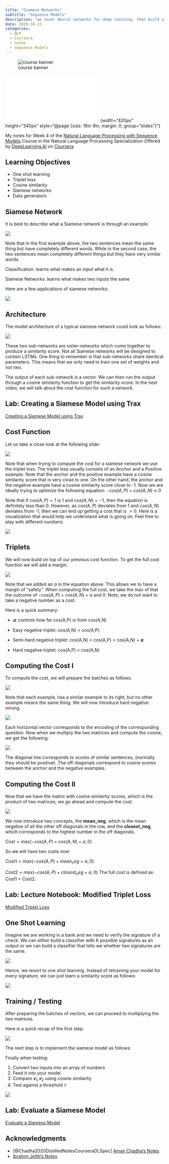 ```yaml
---
title: "Siamese Networks"
subtitle: "Sequence Models"
description: "we cover Neural networks for deep learning, then build a tweet classifier that places tweets into positive or negative sentiment categories, using a DNN."
date: 2020-10-23
categories: 
  - NLP 
  - Coursera 
  - notes
  - Sequence Models
---
```



::: {#fig-00 .column-margin}
![course banner](/images/Course-Logo-3-3.webp){.column-margin group="slides"}
:::

::: {#fig-slide-deck .column-margin}
![This week's slides](slides.pdf){width="420px" height="340px" style="@page {size: 16in 9in;  margin: 0;  group="slides"}"}
:::

My notes for Week 4 of the [Natural Language Processing with Sequence Models](https://www.coursera.org/learn/sequence-models-in-nlp/home/welcome) Course in the Natural Language Processing Specialization Offered by [DeepLearning.AI](DeepLearning.AI) on [Coursera](https://www.coursera.org/)


::: {.callout-important}
## Learning Objectives

- One shot learning
- Triplet loss
- Cosine similarity
- Siamese networks
- Data generators

:::

## Siamese Network
It is best to describe what a Siamese network is through an example. 

::: {#fig-01 .column-margin}
![](img/slide01.png)

:::

Note that in the first example above, the two sentences mean the same thing but have completely different words. While in the second case, the two sentences mean completely different things but they have very similar words. 

Classification: learns what makes an input what it is.

Siamese Networks: learns what makes two inputs the same

Here are a few applications of siamese networks: 


::: {#fig-02 .column-margin}
![](img/slide02.png)

:::

## Architecture

The model architecture of a typical siamese network could look as follows: 

::: {#fig-03 .column-margin}
![](img/slide03.png)

:::

These two sub-networks are sister-networks which come together to produce a similarity score. Not all Siamese networks will be designed to contain LSTMs. One thing to remember is that sub-networks share identical parameters. This means that we only need to train one set of weights and not two. 

The output of each sub-network is a vector. We can then run the output through a cosine similarity function to get the similarity score. In the next video, we will talk about the cost function for such a network.

## Lab: Creating a Siamese Model using Trax

[Creating a Siamese Model using Trax](lab01.qmd)

## Cost Function

Let us take a close look at the following slide: 


::: {#fig-04 .column-margin}
![](img/slide04.png)

:::

Note that when trying to compute the cost for a siamese network we use the triplet loss. The triplet loss usually consists of an Anchor and a Positive example. Note that the anchor and the positive example have a cosine similarity score that is very close to one. On the other hand, the anchor and the negative example have a cosine similarity score close to -1. Now we are ideally trying to optimize the following equation: $−cos(A,P)+cos(A,N)≤0$

Note that if $cos(A,P)=1$ is 1 and $cos(A,N)=−1$, then the equation is definitely less than 0. However, as $cos(A,P)$ deviates from 1 and $cos(A,N)$ deviates from -1, then we can end up getting a cost that is $> 0$. Here is a visualization that would help we understand what is going on. Feel free to play with different numbers. 


::: {#fig-05 .column-margin}
![](img/slide05.png)

::: 

## Triplets

We will now build on top of our previous cost function. To get the full cost function we will add a margin. 

::: {#fig-06 .column-margin}
![](img/slide06.png)

:::

Note that we added an $α$ in the equation above. This allows we to have a margin of "safety".  When computing the full cost, we take the max of that the outcome of $−cos(A,P)+cos(A,N)+α$ and 0. Note, we do not want to take a negative number as a cost. 

Here is a quick summary:

- $𝜶$: controls how far cos(A,P) is from cos(A,N)

- Easy negative triplet: cos(A,N) < cos(A,P)
- Semi-hard negative triplet:  cos(A,N) < cos(A,P) < cos(A,N) + 𝜶 
- Hard negative triplet: cos(A,P) < cos(A,N)

## Computing the Cost I

To compute the cost, we will prepare the batches as follows: 

::: {#fig-07 .column-margin}
![](img/slide07.png)

:::

Note that each example, has a similar example to its right, but no other example means the same thing. We will now introduce hard negative mining. 


::: {#fig-08 .column-margin}
![](img/slide08.png)

::: 

Each horizontal vector corresponds to the encoding of the corresponding question. Now when we multiply the two matrices and compute the cosine, we get the following: 

::: {#fig-09 .column-margin}
![](img/slide09.png)

:::

The diagonal line corresponds to scores of similar sentences, (normally they should be positive). The off-diagonals correspond to cosine scores between the anchor and the negative examples. 

## Computing the Cost II

Now that we have the matrix with cosine similarity scores, which is the product of two matrices, we go ahead and compute the cost. 

::: {#fig-10 .column-margin}
![](img/slide10.png)

:::

We now introduce two concepts, the **mean_neg**, which is the mean negative of all the other off diagonals in the row, and the **closest_neg**, which corresponds to the highest number in the off diagonals. 

$Cost = max(−cos(A,P)+cos(A,N)+α,0)$

So we will have two costs now: 

$Cost1 = max(−cos(A,P)+mean_n eg+α,0)$

$Cost2 = max(−cos(A,P)+closest_n eg+α,0)$
⁡
The full cost is defined as: Cost1 + Cost2. 


## Lab: Lecture Notebook: Modified Triplet Loss

[Modified Triplet Loss](lab02.qmd)


## One Shot Learning

Imagine we are working in a bank and we need to verify the signature of a check. We can either build a classifier with K possible signatures as an output or we can build a classifier that tells we whether two signatures are the same. 

::: {#fig-11 .column-margin}
![](img/slide11.png)

:::

Hence, we resort to one shot learning. Instead of retraining your model for every signature, we can just learn a similarity score as follows: 

::: {#fig-12 .column-margin}
![](img/slide12.png)

:::

## Training / Testing

After preparing the batches of vectors, we can proceed to multiplying the two matrices. 

Here is a quick recap of the first step: 

::: {#fig-13 .column-margin}
![](img/slide13.png)

:::

The next step is to implement the siamese model as follows: 

Finally when testing: 

1. Convert two inputs into an array of numbers
2. Feed it into your model
3. Compare $𝒗_1,𝒗_2$ using cosine similarity
4. Test against a threshold $\tau$

::: {#fig-14 .column-margin}
![](img/slide14.png)

:::

## Lab: Evaluate a Siamese Model

[Evaluate a Siamese Model](lab03.qmd)

## Acknowledgments


- [@Chadha2020DistilledNotesCourseraDLSpec] [Aman Chadha's Notes](https://aman.ai/coursera-nlp/logistic-regression/)
- [Ibrahim Jelliti's Notes](https://github.com/ibrahimjelliti/Deeplearning.ai-Natural-Language-Processing-Specialization/tree/master/1%20-%20Natural%20Language%20Processing%20with%20Classification%20and%20Vector%20Spaces#testing-logistic-regression)
